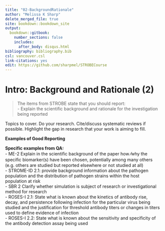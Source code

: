 ---
title: "02-BackgroundRationale"
author: "Melissa K Sharp"
delete_merged_file: true
site: bookdown::bookdown_site
output:
  bookdown::gitbook:
    number_sections: false 
    includes: 
      after_body: disqus.html
bibliography: bibliography.bib
csl: vancouver.csl
link-citations: yes
edit: https://github.com/sharpmel/STROBECourse
---

# Intro: Background and Rationale (2) {-}  
> The items from STROBE state that you should report:  
- Explain the scientific background and rationale for the investigation being reported  

Topics to cover. Do your research. Cite/discuss systematic reviews if possible. Highlight the gap in research that your work is aiming to fill.   

**Examples of Good Reporting**  

**Specific examples from QA:**  
-	ME-2 Explain in the scientiﬁc background of the paper how ⁄why the speciﬁc biomarker(s) have been chosen, potentially among many others (e.g. others are studied but reported elsewhere or not studied at all)  
-	STROME-ID 2.1: provide background information about the pathogen population and the distribution of pathogen strains within the host population at risk  
-	SBR 2 Clarify whether simulation is subject of research or investigational method for research  
-	ROSES-I 2.1: State what is known about the kinetics of antibody rise, decay, and persistence following infection for the particular virus being studied and the justification for threshold antibody titers or changes in titers used to define evidence of infection  
-	ROSES-I 2.2: State what is known about the sensitivity and specificity of the antibody detection assay being used  
